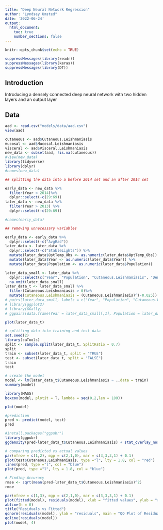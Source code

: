```yaml
---
title: "Deep Neural Network Regression"
author: "Lyndsey Umsted"
date: '2022-06-24'
output: 
  html_document:
    toc: true
    number_sections: false
---
```


```r
knitr::opts_chunk$set(echo = TRUE)
```

```r
suppressMessages(library(readr))
suppressMessages(library(keras))
suppressMessages(library(DT))
```

## Introduction
Introducing a densely connected deep neural network with two hidden layers and an output layer

## Data
```r
aad <- read.csv("models/data/aad.csv")
view(aad)

cutaneous <- aad$Cutaneous.Leishmaniasis
mucosal <- aad$Mucosal.Leishmaniasis
visceral <- aad$Visceral.Leishmaniasis
new_data <- subset(aad, !is.na(cutaneous))
#View(new_data)
library(tidyverse)
library(dplyr)
#names(new_data)

## splitting the data into a before 2014 set and an after 2014 set

early_data <- new_data %>%
  filter(Year < 2014)%>%
  dplyr::select(-c(29:69))
later_data <- new_data %>%
  filter(Year > 2013) %>%
  dplyr::select(-c(29:69))

#names(early_data)

## removing unnecessary variables

early_data <- early_data %>%
  dplyr::select(-c("AvgRad"))
later_data <- later_data %>%
  dplyr::select(-c("StableLights")) %>%
  mutate(later_data$OptTemp_Obs <- as.numeric(later_data$OptTemp_Obs)) %>%
  mutate(later_data$Year <- as.numeric(later_data$Year)) %>%
  mutate(later_data$Population <- as.numeric(later_data$Population))

```


```r
later_data_small <- later_data %>%
  dplyr::select(c("Year", "Population", "Cutaneous.Leishmaniasis", "Dengue_Alb_OptTemp", "Dengue_Aeg_OptTemp", "Chik_Alb_OptTemp", "Chik_Aeg_OptTemp", "Zika_OptTemp", "Malaria_OptTemp", "LST_Day", "LST_Night", "OptTemp_Obs", "NDVI", "EVI", "Precip", "AvgRad", "SWOccurrence")) %>%
  na.omit(later_data_small) 
later_data_t <- later_data_small %>%
  filter(Cutaneous.Leishmaniasis > 0)%>%
  mutate(Cutaneous.Leishmaniasis = (Cutaneous.Leishmaniasis)^(-0.025))
# pairs(later_data_small, labels = c("Year", "Population", "Cutaneous.Leishmaniasis","LST_Day", "LST_Night", "OptTemp_Obs", "NDVI", "EVI", "Precip", "AvgRad", "SWOccurrence"))
# library(ggplot2)
# library(GGally)
# ggpairs(data.frame(Year = later_data_small[,1], Population = later_data_small[,2], Cutaneous.Leishmaniasis = later_data_small[,3], LST_Day = later_data_small[,4], LST_Night = later_data_small[,5], OptTemp_Obs = later_data_small[,6], NDVI = later_data_small[,7], EVI = later_data_small[,8], Precip = later_data_small[,9], StableLights = later_data_small[,10], SWOccurrence = later_data_small[,11]), lower = list(continuous = wrap('points'), alpha = 0.3, size  = 0.2))
```



```r
plot(later_data_t)
```

```r
# splitting data into training and test data
set.seed(2)
library(caTools)
split <- sample.split(later_data_t, SplitRatio = 0.7)
split
train <- subset(later_data_t, split = "TRUE")
test <- subset(later_data_t, split = "FALSE")
train
test
```

```r
# create the model
model <- lm(later_data_t$Cutaneous.Leishmaniasis ~ .,data = train)
summary(model)

```

```r
library(MASS)
boxcox(model, plotit = T, lambda = seq(0,2,len = 100))
```


```r
plot(model)
```

```r
#prediction
pred <- predict(model, test)
pred
```

```r
#install.packages("ggpubr")
library(ggpubr)
ggdensity(pred-later_data_t$Cutaneous.Leishmaniasis) + stat_overlay_normal_density(color = "red", linetype = "dashed")
```

```r
# comparing predicted vs actual values
par(mfrow = c(1,2), mgp = c(2,1,0), mar = c(3,3,3,1) + 0.1)
plot(test$Cutaneous.Leishmaniasis, type ="l", lty = 1.8, col = "red")
lines(pred, type ="l", col = "blue")
plot(pred, type ="l", lty = 1.8, col = "blue")
```


```r
# Finding Accuracy
rmse <- sqrt(mean(pred-later_data_t$Cutaneous.Leishmaniasis)^2)
rmse
```

```r
par(mfrow = c(1,3), mgp = c(2,1,0), mar = c(3,3,3,1) + 0.1)
plot(fitted(model), residuals(model), xlab = "fitted values", ylab = "residuals")
abline(h = 0)
title("Residuals vs Fitted")
qqnorm(residuals(model), ylab = "residuals", main = "QQ Plot of Residuals")
qqline(residuals(model))
plot(model, 4)

```
